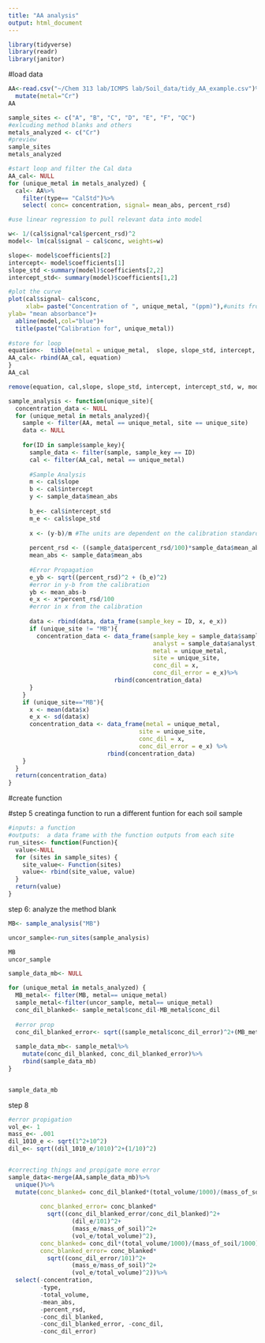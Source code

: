 ```yaml
---
title: "AA analysis"
output: html_document
---
```

```r
library(tidyverse)
library(readr)
library(janitor)

```

#load data
```r
AA<-read.csv("~/Chem 313 lab/ICMPS lab/Soil_data/tidy_AA_example.csv")%>%
  mutate(metal="Cr")
AA
```

```r
sample_sites <- c("A", "B", "C", "D", "E", "F", "QC")
#exlcuding method blanks and others
metals_analyzed <- c("Cr")
#preview
sample_sites
metals_analyzed

```

```r
#start loop and filter the Cal data
AA_cal<- NULL
for (unique_metal in metals_analyzed) {
  cal<- AA%>%
    filter(type== "CalStd")%>%
    select( conc= concentration, signal= mean_abs, percent_rsd)

#use linear regression to pull relevant data into model

w<- 1/(cal$signal*cal$percent_rsd)^2
model<- lm(cal$signal ~ cal$conc, weights=w)

slope<- model$coefficients[2]
intercept<- model$coefficients[1]
slope_std <-summary(model)$coefficients[2,2]
intercept_std<- summary(model)$coefficients[1,2]

#plot the curve
plot(cal$signal~ cal$conc,
     xlab= paste("Concentration of ", unique_metal, "(ppm)"),#units from the standard(ug/L)
ylab= "mean absorbance")+
  abline(model,col="blue")+
  title(paste("Calibration for", unique_metal))
     
#store for loop
equation<-  tibble(metal = unique_metal,  slope, slope_std, intercept, intercept_std)
AA_cal<- rbind(AA_cal, equation)
}
AA_cal

remove(equation, cal,slope, slope_std, intercept, intercept_std, w, model, unique_metal)
```
```r
sample_analysis <- function(unique_site){
  concentration_data <- NULL
  for (unique_metal in metals_analyzed){
    sample <- filter(AA, metal == unique_metal, site == unique_site)
    data <- NULL 
    
    for(ID in sample$sample_key){ 
      sample_data <- filter(sample, sample_key == ID)
      cal <- filter(AA_cal, metal == unique_metal) 
  
      #Sample Analysis 
      m <- cal$slope 
      b <- cal$intercept 
      y <- sample_data$mean_abs
  
      b_e<- cal$intercept_std
      m_e <- cal$slope_std
  
      x <- (y-b)/m #The units are dependent on the calibration standards (Kg/mL)
      
      percent_rsd <- ((sample_data$percent_rsd/100)*sample_data$mean_abs)
      mean_abs <- sample_data$mean_abs
  
      #Error Propagation
      e_yb <- sqrt((percent_rsd)^2 + (b_e)^2) 
      #error in y-b from the calibration
      yb <- mean_abs-b
      e_x <- x*percent_rsd/100
      #error in x from the calibration
      
      data <- rbind(data, data_frame(sample_key = ID, x, e_x)) 
      if (unique_site != "MB"){
        concentration_data <- data_frame(sample_key = sample_data$sample_key,
                                         analyst = sample_data$analyst,
                                         metal = unique_metal,
                                         site = unique_site,
                                         conc_dil = x, 
                                         conc_dil_error = e_x)%>%
                              rbind(concentration_data)
      }
    }
    if (unique_site=="MB"){
      x <- mean(data$x)
      e_x <- sd(data$x)
      concentration_data <- data_frame(metal = unique_metal,
                                     site = unique_site, 
                                     conc_dil = x,
                                     conc_dil_error = e_x) %>%
                            rbind(concentration_data)
    }
  }
  return(concentration_data)
}
```

#create function 


#step  5 creatinga function to run a different funtion for each soil sample
```r
#inputs: a function
#outputs:  a data frame with the function outputs from each site
run_sites<- function(Function){
  value<-NULL
  for (sites in sample_sites) {
    site_value<- Function(sites)
    value<- rbind(site_value, value)
  }
  return(value)
}
```

step 6: analyze the method blank
```r
MB<- sample_analysis("MB")

uncor_sample<-run_sites(sample_analysis)

MB
uncor_sample
```

```r

sample_data_mb<- NULL

for (unique_metal in metals_analyzed) {
  MB_metal<- filter(MB, metal== unique_metal)
  sample_metal<-filter(uncor_sample, metal== unique_metal)
  conc_dil_blanked<- sample_metal$conc_dil-MB_metal$conc_dil
  
  #error prop
  conc_dil_blanked_error<- sqrt((sample_metal$conc_dil_error)^2+(MB_metal$conc_dil_error)^2)
  
  sample_data_mb<- sample_metal%>%
    mutate(conc_dil_blanked, conc_dil_blanked_error)%>%
    rbind(sample_data_mb)
}


sample_data_mb
```
step 8
```r
#error propigation
vol_e<- 1
mass_e<- .001
dil_1010_e <- sqrt(1^2+10^2)
dil_e<- sqrt((dil_1010_e/1010)^2+(1/10)^2)


#correcting things and propigate more error
sample_data<-merge(AA,sample_data_mb)%>%
  unique()%>%
  mutate(conc_blanked= conc_dil_blanked*(total_volume/1000)/(mass_of_soil/1000)*101,
         
         conc_blanked_error= conc_blanked*
           sqrt((conc_dil_blanked_error/conc_dil_blanked)^2+
                  (dil_e/101)^2+
                  (mass_e/mass_of_soil)^2+
                  (vol_e/total_volume)^2),
         conc_blanked= conc_dil*(total_volume/1000)/(mass_of_soil/1000)*101,
         conc_blanked_error= conc_blanked*
           sqrt((conc_dil_error/101)^2+
                  (mass_e/mass_of_soil)^2+
                  (vol_e/total_volume)^2))%>%
  select(-concentration,
         -type,
         -total_volume,
         -mean_abs,
         -percent_rsd,
         -conc_dil_blanked,
         -conc_dil_blanked_error, -conc_dil,
         -conc_dil_error)
```
